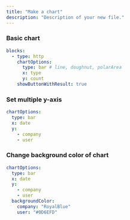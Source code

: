 ```yaml
---
title: "Make a chart"
description: "Description of your new file."
---
```


### Basic chart

```yaml
blocks:
  - type: http
    chartOptions:
      type: bar # line, doughnut, polarArea
      x: type
      y: count
    showButtonWithResult: true
```

### Set multiple y-axis

```yaml
chartOptions:
  type: bar
  x: date
  y: 
    - company
    - user
```

### Change background color of chart

```yaml
chartOptions:
  type: bar
  x: date
  y: 
    - company
    - user
  backgroundColor:
    company: "RoyalBlue"
    user: "#0D6EFD"
```